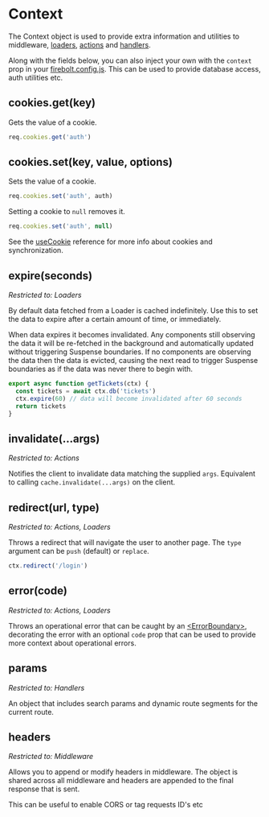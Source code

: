 <Meta
  title='Reference: Context'
  description='API Reference for the Context object in Firebolt.'
/>

# Context

The Context object is used to provide extra information and utilities to middleware, [loaders](/doc/ref/useLoader), [actions](/docs/ref/useAction) and [handlers](/docs/ref/handler-js).

Along with the fields below, you can also inject your own with the `context` prop in your [firebolt.config.js](/docs/ref/config). This can be used to provide database access, auth utilities etc.

## cookies.get(key)

Gets the value of a cookie.

```jsx
req.cookies.get('auth')
```

## cookies.set(key, value, options)

Sets the value of a cookie.

```jsx
req.cookies.set('auth', auth)
```

Setting a cookie to `null` removes it.

```jsx
req.cookies.set('auth', null)
```

See the [useCookie](/docs/ref/useCookie) reference for more info about cookies and synchronization.

## expire(seconds)

_Restricted to: Loaders_

By default data fetched from a Loader is cached indefinitely. Use this to set the data to expire after a certain amount of time, or immediately.

When data expires it becomes invalidated. Any components still observing the data it will be re-fetched in the background and automatically updated without triggering Suspense boundaries. If no components are observing the data then the data is evicted, causing the next read to trigger Suspense boundaries as if the data was never there to begin with.

```jsx
export async function getTickets(ctx) {
  const tickets = await ctx.db('tickets')
  ctx.expire(60) // data will become invalidated after 60 seconds
  return tickets
}
```

## invalidate(...args)

_Restricted to: Actions_

Notifies the client to invalidate data matching the supplied `args`. Equivalent to calling `cache.invalidate(...args)` on the client.

## redirect(url, type)

_Restricted to: Actions, Loaders_

Throws a redirect that will navigate the user to another page. The `type` argument can be `push` (default) or `replace`.

```jsx
ctx.redirect('/login')
```

## error(code)

_Restricted to: Actions, Loaders_

Throws an operational error that can be caught by an [\<ErrorBoundary\>](/docs/ref/error-boundary), decorating the error with an optional `code` prop that can be used to provide more context about operational errors.

## params

_Restricted to: Handlers_

An object that includes search params and dynamic route segments for the current route.

## headers

_Restricted to: Middleware_

Allows you to append or modify headers in middleware. The object is shared across all middleware and headers are appended to the final response that is sent.

This can be useful to enable CORS or tag requests ID's etc

